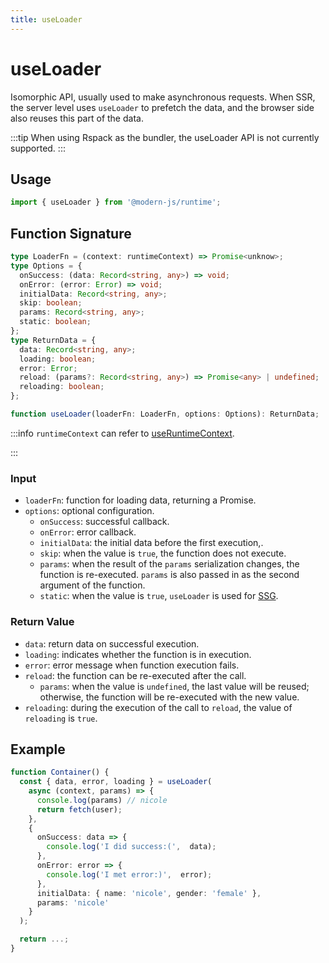 ```yaml
---
title: useLoader
---
```

# useLoader

Isomorphic API, usually used to make asynchronous requests. When SSR, the server level uses `useLoader` to prefetch the data, and the browser side also reuses this part of the data.

:::tip
When using Rspack as the bundler, the useLoader API is not currently supported.
:::

## Usage

```ts
import { useLoader } from '@modern-js/runtime';
```

## Function Signature

```ts
type LoaderFn = (context: runtimeContext) => Promise<unknow>;
type Options = {
  onSuccess: (data: Record<string, any>) => void;
  onError: (error: Error) => void;
  initialData: Record<string, any>;
  skip: boolean;
  params: Record<string, any>;
  static: boolean;
};
type ReturnData = {
  data: Record<string, any>;
  loading: boolean;
  error: Error;
  reload: (params?: Record<string, any>) => Promise<any> | undefined;
  reloading: boolean;
};

function useLoader(loaderFn: LoaderFn, options: Options): ReturnData;
```

:::info
`runtimeContext` can refer to [useRuntimeContext](/apis/app/runtime/core/use-runtime-context).

:::

### Input

- `loaderFn`: function for loading data, returning a Promise.
- `options`: optional configuration.
  - `onSuccess`: successful callback.
  - `onError`: error callback.
  - `initialData`: the initial data before the first execution,.
  - `skip`: when the value is `true`, the function does not execute.
  - `params`: when the result of the `params` serialization changes, the function is re-executed. `params` is also passed in as the second argument of the function.
  - `static`: when the value is `true`, `useLoader` is used for [SSG](/guides/advanced-features/ssg).

### Return Value

- `data`: return data on successful execution.
- `loading`: indicates whether the function is in execution.
- `error`: error message when function execution fails.
- `reload`: the function can be re-executed after the call.
  - `params`: when the value is `undefined`, the last value will be reused; otherwise, the function will be re-executed with the new value.
- `reloading`: during the execution of the call to `reload`, the value of `reloading` is `true`.

## Example

```ts
function Container() {
  const { data, error, loading } = useLoader(
    async (context, params) => {
      console.log(params) // nicole
      return fetch(user);
    },
    {
      onSuccess: data => {
        console.log('I did success:(',  data);
      },
      onError: error => {
        console.log('I met error:)',  error);
      },
      initialData: { name: 'nicole', gender: 'female' },
      params: 'nicole'
    }
  );

  return ...;
}
```
